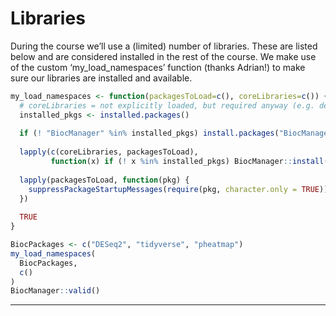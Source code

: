 # Libraries

During the course we'll use a (limited) number of libraries. These are listed below and are considered installed in the rest of the course.
We make use of the custom 'my_load_namespaces' function (thanks Adrian!) to make sure our libraries are installed and available.


```r
my_load_namespaces <- function(packagesToLoad=c(), coreLibraries=c()) {
  # coreLibraries = not explicitly loaded, but required anyway (e.g. dependencies)
  installed_pkgs <- installed.packages()
  
  if (! "BiocManager" %in% installed_pkgs) install.packages("BiocManager")
  
  lapply(c(coreLibraries, packagesToLoad),
         function(x) if (! x %in% installed_pkgs) BiocManager::install(x, ask = FALSE))
  
  lapply(packagesToLoad, function(pkg) {
    suppressPackageStartupMessages(require(pkg, character.only = TRUE))
  })
  
  TRUE
}
```


```r
BiocPackages <- c("DESeq2", "tidyverse", "pheatmap")
my_load_namespaces(
  BiocPackages,
  c()
)
BiocManager::valid()
```

***
